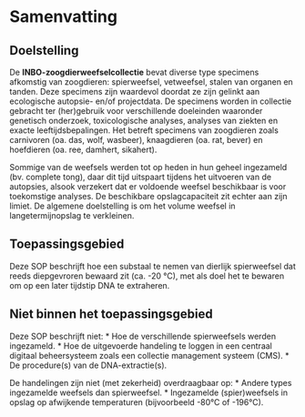 # Samenvatting

## Doelstelling

<!-- description: start -->

De **INBO-zoogdierweefselcollectie** bevat diverse type specimens afkomstig van zoogdieren: spierweefsel, vetweefsel, stalen van organen en tanden.
Deze specimens zijn waardevol doordat ze zijn gelinkt aan ecologische autopsie- en/of projectdata.
De specimens worden in collectie gebracht ter (her)gebruik voor verschillende doeleinden waaronder genetisch onderzoek, toxicologische analyses, analyses van ziekten en exacte leeftijdsbepalingen.
Het betreft specimens van zoogdieren zoals carnivoren (oa. das, wolf, wasbeer), knaagdieren (oa. rat, bever) en hoefdieren (oa. ree, damhert, sikahert).

Sommige van de weefsels werden tot op heden in hun geheel ingezameld (bv. complete tong), daar dit tijd uitspaart tijdens het uitvoeren van de autopsies, alsook verzekert dat er voldoende weefsel beschikbaar is voor toekomstige analyses.
De beschikbare opslagcapaciteit zit echter aan zijn limiet.
De algemene doelstelling is om het volume weefsel in langetermijnopslag te verkleinen.

## Toepassingsgebied

Deze SOP beschrijft hoe een substaal te nemen van dierlijk spierweefsel dat reeds diepgevroren bewaard zit (ca. -20 °C), met als doel het te bewaren om op een later tijdstip DNA te extraheren.

## Niet binnen het toepassingsgebied

Deze SOP beschrijft niet: \* Hoe de verschillende spierweefsels werden ingezameld.
\* Hoe de uitgevoerde handeling te loggen in een centraal digitaal beheersysteem zoals een collectie management systeem (CMS).
\* De procedure(s) van de DNA-extractie(s).

De handelingen zijn niet (met zekerheid) overdraagbaar op: \* Andere types ingezamelde weefsels dan spierweefsel.
\* Ingezamelde (spier)weefsels in opslag op afwijkende temperaturen (bijvoorbeeld -80°C of -196°C).

<!-- description: end -->

```{=html}
<!--
En waar vinden we deze informatie dan, indien ze beschikbaar is?
-->
```

